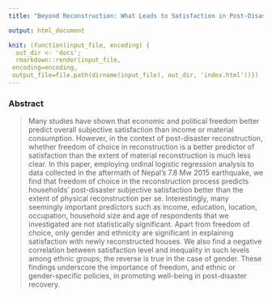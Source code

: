 ```yaml
---
title: "Beyond Reconstruction: What Leads to Satisfaction in Post-Disaster Recovery?"

output: html_document

knit: (function(input_file, encoding) {
  out_dir <- 'docs';
  rmarkdown::render(input_file,
 encoding=encoding,
 output_file=file.path(dirname(input_file), out_dir, 'index.html'))})
---
```


### Abstract
> Many studies have shown that economic and political freedom better predict overall subjective satisfaction than income or material consumption. However, in the context of post-disaster reconstruction, whether freedom of choice in reconstruction is a better predictor of satisfaction than the extent of material reconstruction is much less clear. In this paper, employing ordinal logistic regression analysis to data collected in the aftermath of Nepal’s 7.8 Mw 2015 earthquake, we find that freedom of choice in the reconstruction process predicts households’ post-disaster subjective satisfaction better than the extent of physical reconstruction per se. Interestingly, many seemingly important predictors such as income, education, location, occupation, household size and age of respondents that we investigated are not statistically significant. Apart from freedom of choice, only gender and ethnicity are significant in explaining satisfaction with newly reconstructed houses. We also find a negative correlation between satisfaction level and inequality in such levels among ethnic groups; the reverse is true in the case of gender. These findings underscore the importance of freedom, and ethnic or gender-specific policies, in promoting well-being in post-disaster recovery.

<br/><br/>